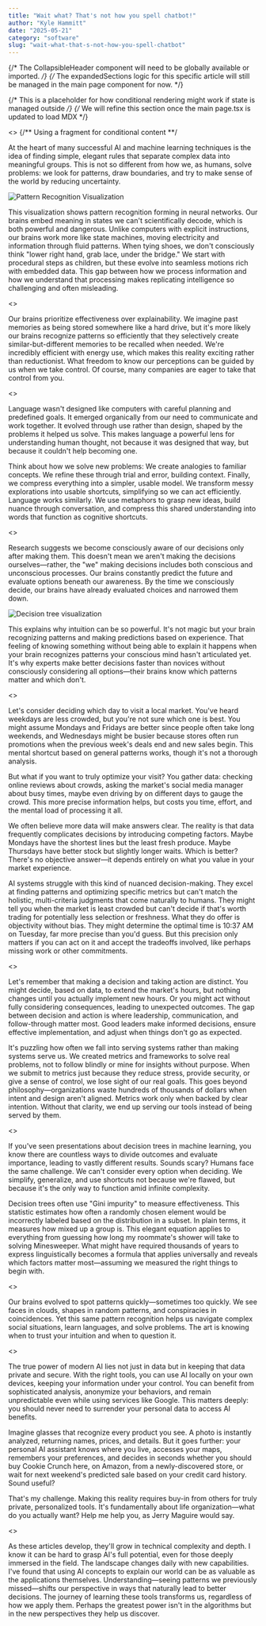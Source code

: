 ```yaml
---
title: "Wait what? That's not how you spell chatbot!"
author: "Kyle Hammitt"
date: "2025-05-21"
category: "software"
slug: "wait-what-that-s-not-how-you-spell-chatbot"
---
```



{/* The CollapsibleHeader component will need to be globally available or imported. */}
{/* The expandedSections logic for this specific article will still be managed in the main page component for now. */}

<CollapsibleHeader id="intro" title="We'll Get There, I Promise" />

{/* This is a placeholder for how conditional rendering might work if state is managed outside */}
{/* We will refine this section once the main page.tsx is updated to load MDX */}

<> {/** Using a fragment for conditional content **/
  <p>
    At the heart of many successful AI and machine learning techniques is the idea of finding simple, elegant rules that separate complex data into meaningful groups. This is not so different from how we, as humans, solve problems: we look for patterns, draw boundaries, and try to make sense of the world by reducing uncertainty.
  </p>

  <div className="my-6 flex justify-center">
    <Image 
      src="/patternreco1.gif" 
      alt="Pattern Recognition Visualization" 
      width={500} 
      height={300}
      priority={true}
      sizes="(max-width: 768px) 100vw, 500px"
      style={{ 
        width: '100%', 
        maxWidth: '500px', 
        height: 'auto',
        objectFit: 'contain'
      }}
      className="rounded-md shadow-md"
    />
  </div>

  <p className="mb-4 text-[hsl(var(--platform))]">
    This visualization shows pattern recognition forming in neural networks. Our brains embed meaning in states we can't scientifically decode, which is both powerful and dangerous. Unlike computers with explicit instructions, our brains work more like state machines, moving electricity and information through fluid patterns. When tying shoes, we don't consciously think "lower right hand, grab lace, under the bridge." We start with procedural steps as children, but these evolve into seamless motions rich with embedded data. This gap between how we process information and how we understand that processing makes replicating intelligence so challenging and often misleading.
  </p>
</>

<CollapsibleHeader id="utility" title="Utility First, We Just Don't See Ourselves That Way" />
<>
  <p className="mb-4 text-[hsl(var(--platform))]">
    Our brains prioritize effectiveness over explainability. We imagine past memories as being stored somewhere like a hard drive, but it's more likely our brains recognize patterns so efficiently that they selectively create similar-but-different memories to be recalled when needed. We're incredibly efficient with energy use, which makes this reality exciting rather than reductionist. What freedom to know our perceptions can be guided by us when we take control. Of course, many companies are eager to take that control from you.
  </p>
</>

<CollapsibleHeader id="language" title="How Language Was Formed (Functionally)" />
<>
  <p className="mb-4">
    Language wasn't designed like computers with careful planning and predefined goals. It emerged organically from our need to communicate and work together. It evolved through use rather than design, shaped by the problems it helped us solve. This makes language a powerful lens for understanding human thought, not because it was designed that way, but because it couldn't help becoming one.
  </p>

  <p className="mb-4">
    Think about how we solve new problems: We create analogies to familiar concepts. We refine these through trial and error, building context. Finally, we compress everything into a simpler, usable model. We transform messy explorations into usable shortcuts, simplifying so we can act efficiently. Language works similarly. We use metaphors to grasp new ideas, build nuance through conversation, and compress this shared understanding into words that function as cognitive shortcuts.
  </p>

  <div className="my-6 flex justify-center">
    <YouTubeEmbed 
      videoId="4X6UHFa--Qc"
      title="YouTube video player"
      className="rounded-md shadow-md"
    />
  </div>
</>

<CollapsibleHeader id="decisions" title="We Make Decisions Faster Than We Know How" />
<>
  <p className="mb-4">
    Research suggests we become consciously aware of our decisions only after making them. This doesn't mean we aren't making the decisions ourselves—rather, the "we" making decisions includes both conscious and unconscious processes. Our brains constantly predict the future and evaluate options beneath our awareness. By the time we consciously decide, our brains have already evaluated choices and narrowed them down.
  </p>

  <div className="my-6 flex justify-center">
    <Image 
      src="/decision-tree.gif" 
      alt="Decision tree visualization" 
      width={500} 
      height={300}
      priority={true}
      sizes="(max-width: 768px) 100vw, 500px"
      style={{ 
        width: '100%', 
        maxWidth: '500px', 
        height: 'auto',
        objectFit: 'contain'
      }}
      className="rounded-md shadow-md"
    />
  </div>

  <p className="mb-4">
    This explains why intuition can be so powerful. It's not magic but your brain recognizing patterns and making predictions based on experience. That feeling of knowing something without being able to explain it happens when your brain recognizes patterns your conscious mind hasn't articulated yet. It's why experts make better decisions faster than novices without consciously considering all options—their brains know which patterns matter and which don't.
  </p>
</>

<CollapsibleHeader id="examples" title="Practical Examples Make Everything Clear" />
<>
  <p className="mb-4">
    Let's consider deciding which day to visit a local market. You've heard weekdays are less crowded, but you're not sure which one is best. You might assume Mondays and Fridays are better since people often take long weekends, and Wednesdays might be busier because stores often run promotions when the previous week's deals end and new sales begin. This mental shortcut based on general patterns works, though it's not a thorough analysis.
  </p>

  <p className="mb-4">
    But what if you want to truly optimize your visit? You gather data: checking online reviews about crowds, asking the market's social media manager about busy times, maybe even driving by on different days to gauge the crowd. This more precise information helps, but costs you time, effort, and the mental load of processing it all.
  </p>
  
  <p className="mb-4">
    We often believe more data will make answers clear. The reality is that data frequently complicates decisions by introducing competing factors. Maybe Mondays have the shortest lines but the least fresh produce. Maybe Thursdays have better stock but slightly longer waits. Which is better? There's no objective answer—it depends entirely on what you value in your market experience.
  </p>
  
  <p className="mb-4">
    AI systems struggle with this kind of nuanced decision-making. They excel at finding patterns and optimizing specific metrics but can't match the holistic, multi-criteria judgments that come naturally to humans. They might tell you when the market is least crowded but can't decide if that's worth trading for potentially less selection or freshness. What they do offer is objectivity without bias. They might determine the optimal time is 10:37 AM on Tuesday, far more precise than you'd guess. But this precision only matters if you can act on it and accept the tradeoffs involved, like perhaps missing work or other commitments.
  </p>
</>
  
<CollapsibleHeader id="roadMeeting" title="Where Rubber Meets the Road" />
<>
  <p className="mb-4">
    Let's remember that making a decision and taking action are distinct. You might decide, based on data, to extend the market's hours, but nothing changes until you actually implement new hours. Or you might act without fully considering consequences, leading to unexpected outcomes. The gap between decision and action is where leadership, communication, and follow-through matter most. Good leaders make informed decisions, ensure effective implementation, and adjust when things don't go as expected.
  </p>
  <p className="mb-4">
    It's puzzling how often we fall into serving systems rather than making systems serve us. We created metrics and frameworks to solve real problems, not to follow blindly or mine for insights without purpose. When we submit to metrics just because they reduce stress, provide security, or give a sense of control, we lose sight of our real goals. This goes beyond philosophy—organizations waste hundreds of thousands of dollars when intent and design aren't aligned. Metrics work only when backed by clear intention. Without that clarity, we end up serving our tools instead of being served by them.
  </p>
</>
  
<CollapsibleHeader id="gini" title="Don't Be Afraid, Modern AI Is Different" />
<>
  <p className="mb-4">
    If you've seen presentations about decision trees in machine learning, you know there are countless ways to divide outcomes and evaluate importance, leading to vastly different results. Sounds scary? Humans face the same challenge. We can't consider every option when deciding. We simplify, generalize, and use shortcuts not because we're flawed, but because it's the only way to function amid infinite complexity.
  </p>
  <p className="mb-4">
    Decision trees often use "Gini impurity" to measure effectiveness. This statistic estimates how often a randomly chosen element would be incorrectly labeled based on the distribution in a subset. In plain terms, it measures how mixed up a group is. This elegant equation applies to everything from guessing how long my roommate's shower will take to solving Minesweeper. What might have required thousands of years to express linguistically becomes a formula that applies universally and reveals which factors matter most—assuming we measured the right things to begin with.
  </p>

  <div className="my-6 flex justify-center">
    <YouTubeEmbed 
      videoId="Yeu9aMK6avU"
      title="YouTube video player" 
      className="rounded-md shadow-md"
    />
  </div>
</>
  
<CollapsibleHeader id="highLevelPatterns" title="We're All Just High Level Pattern Recognition Machines" />
<>
  <p className="mb-4">
    Our brains evolved to spot patterns quickly—sometimes too quickly. We see faces in clouds, shapes in random patterns, and conspiracies in coincidences. Yet this same pattern recognition helps us navigate complex social situations, learn languages, and solve problems. The art is knowing when to trust your intuition and when to question it.
  </p>
</>
  
<CollapsibleHeader id="chatbots" title="This Isn't Even A Chatbot Article, It's About... Something Else" />
<>
  <p className="mb-4">
    The true power of modern AI lies not just in data but in keeping that data private and secure. With the right tools, you can use AI locally on your own devices, keeping your information under your control. You can benefit from sophisticated analysis, anonymize your behaviors, and remain unpredictable even while using services like Google. This matters deeply: you should never need to surrender your personal data to access AI benefits.
  </p>
  <p className="mb-4">
    Imagine glasses that recognize every product you see. A photo is instantly analyzed, returning names, prices, and details. But it goes further: your personal AI assistant knows where you live, accesses your maps, remembers your preferences, and decides in seconds whether you should buy Cookie Crunch here, on Amazon, from a newly-discovered store, or wait for next weekend's predicted sale based on your credit card history. Sound useful?
  </p>
  <p className="mb-4">
    That's my challenge. Making this reality requires buy-in from others for truly private, personalized tools. It's fundamentally about life organization—what do you actually want? Help me help you, as Jerry Maguire would say.
  </p>
</>
  
<CollapsibleHeader id="conclusion" title="Conclusion: A Path Forward" />
<>
  <p>
    As these articles develop, they'll grow in technical complexity and depth. I know it can be hard to grasp AI's full potential, even for those deeply immersed in the field. The landscape changes daily with new capabilities. I've found that using AI concepts to explain our world can be as valuable as the applications themselves. Understanding—seeing patterns we previously missed—shifts our perspective in ways that naturally lead to better decisions. The journey of learning these tools transforms us, regardless of how we apply them. Perhaps the greatest power isn't in the algorithms but in the new perspectives they help us discover.
  </p>
</> 